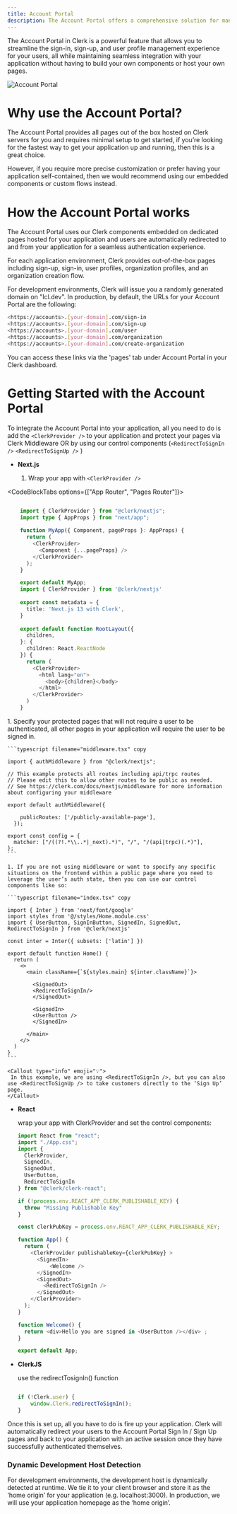```yaml
---
title: Account Portal
description: The Account Portal offers a comprehensive solution for managing user authentication and profile management in your web application and is the fastest way to add Clerk's authentication to your application with minimal code required.
---
```



The Account Portal in Clerk is a powerful feature that allows you to streamline the sign-in, sign-up, and user profile management experience for your users, all while maintaining seamless integration with your application without having to build your own components or host your own pages.

![Account Portal](/docs/images/account-portal/account_portal_splash.png)

# Why use the Account Portal?

The Account Portal provides all pages out of the box hosted on Clerk servers for you and requires minimal setup to get started, if you’re looking for the fastest way to get your application up and running, then this is a great choice. 

However, if you require more precise customization or prefer having your application self-contained, then we would recommend using our embedded components or custom flows instead.

# How the Account Portal works

The Account Portal uses our Clerk components embedded on dedicated pages hosted for your application and users are automatically redirected to and from your application for a seamless authentication experience.

For each application environment, Clerk provides out-of-the-box pages including sign-up, sign-in, user profiles, organization profiles, and an organization creation flow.

For development environments, Clerk will issue you a randomly generated domain on "lcl.dev". In production, by default, the URLs for your Account Portal are the following:

```sh
<https://accounts>.[your-domain].com/sign-in
<https://accounts>.[your-domain].com/sign-up
<https://accounts>.[your-domain].com/user
<https://accounts>.[your-domain].com/organization
<https://accounts>.[your-domain].com/create-organization

```

You can access these links via the 'pages' tab under Account Portal in your Clerk dashboard.

# Getting Started with the Account Portal

To integrate the Account Portal into your application, all you need to do is add the `<ClerkProvider />` to your application and protect your pages via Clerk Middleware OR by using our control components (`<RedirectToSignIn />` `<RedirectToSignUp />` )

- **Next.js**
    
    
    1. Wrap your app with `<ClerkProvider />`
    
<CodeBlockTabs options={["App Router", "Pages Router"]}>
```typescript filename="page/_app.tsx" copy

    import { ClerkProvider } from "@clerk/nextjs";
    import type { AppProps } from "next/app";
     
    function MyApp({ Component, pageProps }: AppProps) {
      return (
        <ClerkProvider>
          <Component {...pageProps} />
        </ClerkProvider>
      );
    }
```

```typescript filename="app/layout.tsx" copy   
    export default MyApp;
    import { ClerkProvider } from '@clerk/nextjs'
     
    export const metadata = {
      title: 'Next.js 13 with Clerk',
    }
     
    export default function RootLayout({
      children,
    }: {
      children: React.ReactNode
    }) {
      return (
        <ClerkProvider>
          <html lang="en">
            <body>{children}</body>
          </html>
        </ClerkProvider>
      )
    } 
```
  </CodeBlockTabs>
    1. Specify your protected pages that will not require a user to be authenticated, all other pages in your application will require the user to be signed in.
    
    ```typescript filename="middleware.tsx" copy
    
    import { authMiddleware } from "@clerk/nextjs";
    
    // This example protects all routes including api/trpc routes
    // Please edit this to allow other routes to be public as needed.
    // See https://clerk.com/docs/nextjs/middleware for more information about configuring your middleware
    
    export default authMiddleware({
    
        publicRoutes: ['/publicly-available-page'],
      });
    
    export const config = {
      matcher: ["/((?!.*\\..*|_next).*)", "/", "/(api|trpc)(.*)"],
    };
    ```
    
    1. If you are not using middleware or want to specify any specific situations on the frontend within a public page where you need to leverage the user’s auth state, then you can use our control components like so:
    
    ```typescript filename="index.tsx" copy
    
    import { Inter } from 'next/font/google'
    import styles from '@/styles/Home.module.css'
    import { UserButton, SignInButton, SignedIn, SignedOut, RedirectToSignIn } from '@clerk/nextjs'
    
    const inter = Inter({ subsets: ['latin'] })
    
    export default function Home() {
      return (
        <>
          <main className={`${styles.main} ${inter.className}`}>
    
            <SignedOut>
            <RedirectToSignIn/>
            </SignedOut>
    
            <SignedIn>
            <UserButton />
            </SignedIn>
    
          </main>
        </>
      )
    }
    ```

    <Callout type="info" emoji="💡">
     In this example, we are using <RedirectToSignIn />, but you can also use <RedirectToSignUp /> to take customers directly to the ‘Sign Up’ page.
    </Callout>

- **React**
    
    
    wrap your app with ClerkProvider and set the control components:
    
    ```javascript filename="app.js" copy
    import React from "react";
    import "./App.css";
    import {
      ClerkProvider,
      SignedIn,
      SignedOut,
      UserButton,
      RedirectToSignIn
    } from "@clerk/clerk-react";
    
    if (!process.env.REACT_APP_CLERK_PUBLISHABLE_KEY) {
      throw "Missing Publishable Key"
    }
    
    const clerkPubKey = process.env.REACT_APP_CLERK_PUBLISHABLE_KEY;
    
    function App() {
      return (
        <ClerkProvider publishableKey={clerkPubKey} >
          <SignedIn>
    	      <Welcome />
          </SignedIn>
          <SignedOut>
            <RedirectToSignIn />
          </SignedOut>
        </ClerkProvider>
      );
    }
    
    function Welcome() {
      return <div>Hello you are signed in <UserButton /></div> ;
    }
    
    export default App;
    ```
    
- **ClerkJS**
    
    
    use the redirectTosignIn() function
    
    ```javascript filename="app.js" copy
    
    if (!Clerk.user) {
    	window.Clerk.redirectToSignIn();
    }
    
    ```
    

Once this is set up, all you have to do is fire up your application. Clerk will automatically redirect your users to the Account Portal Sign In / Sign Up pages and back to your application  with an active session once they have successfully authenticated themselves.

### Dynamic Development Host Detection

For development environments, the development host is dynamically detected at runtime. We tie it to your client browser and store it as the ‘home origin’ for your application (e.g. localhost:3000). In production, we will use your application homepage as the ‘home origin’.